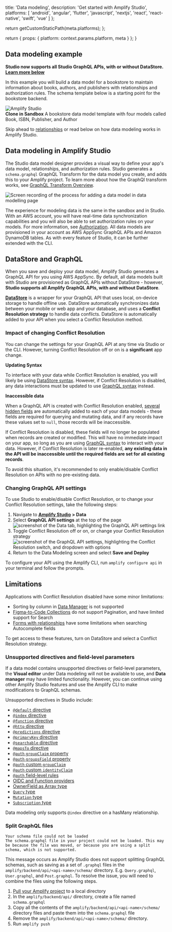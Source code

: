 
  title: 'Data modeling',
  description: 'Get started with Amplify Studio',
  platforms: [
    'android',
    'angular',
    'flutter',
    'javascript',
    'nextjs',
    'react',
    'react-native',
    'swift',
    'vue'
  ]
};

  return getCustomStaticPath(meta.platforms);
};

  return {
    props: {
      platform: context.params.platform,
      meta
    }
  };
}

## Data modeling example

<Callout info>

**Studio now supports all Studio GraphQL APIs, with or without DataStore. [Learn more below](#datastore-and-graphql)**

</Callout>

In this example you will build a data model for a bookstore to maintain information about books, authors, and publishers with relationships and authorization rules. The schema template below is a starting point for the bookstore backend.

<ExternalLinkButton href="https://sandbox.amplifyapp.com/schema-design/8771638b-a00a-4a1d-af23-26913967cc5f/clone">
  <img alt="Amplify Studio" src="/images/console/adminui.svg" />
  <div>
    <strong>Clone in Sandbox</strong> A bookstore data model template with four
    models called Book, ISBN, Publisher, and Author
  </div>
</ExternalLinkButton>

Skip ahead to [relationships](/[platform]/tools/console/data/relationships/) or read below on how data modeling works in Amplify Studio.

## Data modeling in Amplify Studio

The Studio data model designer provides a visual way to define your app's data model, relationships, and authorization rules. Studio generates a `schema.graphql` GraphQL Transform for the data model you create, and adds this to your Amplify project. To learn more about how the GraphQl transform works, see [GraphQL Transform Overview](/[platform]/tools/cli-legacy/overview/).

![Screen recording of the process for adding a data model in data modelling page](/images/console/datamodel.gif)

The experience for modeling data is the same in the sandbox and in Studio. With an AWS account, you will have real-time data synchronization capabilities and you will also be able to set authorization rules on your models. For more information, see [Authorization](/[platform]/tools/console/authz/). All data models are provisioned in your account as AWS AppSync GraphQL APIs and Amazon DynamoDB tables. As with every feature of Studio, it can be further extended with the CLI.

## DataStore and GraphQL

When you save and deploy your data model, Amplify Studio generates a GraphQL API for you using AWS AppSync. By default, all data models built with Studio are provisioned as GraphQL APIs without DataStore - however, **Studio supports all Amplify GraphQL APIs, with and without DataStore**.

**[DataStore](/[platform]/build-a-backend/more-features/datastore/set-up-datastore/)** is a wrapper for your GraphQL API that uses local, on-device storage to handle offline use. DataStore automatically synchronizes data between your mobile or web app and your database, and uses a **Conflict Resolution strategy** to handle data conflicts. DataStore is automatically added to your API when you select a Conflict Resolution method.

### Impact of changing Conflict Resolution

You can change the settings for your GraphQL API at any time via Studio or the CLI. However, turning Conflict Resolution off or on is a **significant** app change.

**Updating Syntax**

To interface with your data while Conflict Resolution is enabled, you will likely be using [DataStore syntax](/[platform]/build-a-backend/datastore/manipulate-data//q/platform/js/). However, if Conflict Resolution is disabled, any data interactions must be updated to use [GraphQL syntax](/[platform]/build-a-backend/graphqlapi/mutate-data/) instead.

**Inaccessible data**

When a GraphQL API is created with Conflict Resolution enabled, [several hidden fields](/[platform]/build-a-backend/more-features/datastore/how-it-works/#conflict-resolution) are automatically added to each of your data models - these fields are required for querying and mutating data, and if any records have these values set to `null`, those records will be inaccessible.

If Conflict Resolution is disabled, these fields will no longer be populated when records are created or modified. This will have no immediate impact on your app, so long as you are using [GraphQL syntax](/[platform]/build-a-backend/graphqlapi/mutate-data/) to interact with your data. However, if Conflict Resolution is later re-enabled, **any existing data in the API will be inaccessible until the required fields are set for all existing records**.

To avoid this situation, it's recommended to only enable/disable Conflict Resolution on APIs with no pre-existing data.

### Changing GraphQL API settings

To use Studio to enable/disable Conflict Resolution, or to change your Conflict Resolution settings, take the following steps:

1. Navigate to **[Amplify Studio](/[platform]/tools/console/adminui/start/#log-into-the-amplify-console) > Data**
2. Select **GraphQL API settings** at the top of the page ![screenshot of the Data tab, highlighting the GraphQL API settings link](/images/console/conflict-resolution1.png)
3. Toggle Conflict Resolution off or on, or change your Conflict Resolution strategy ![screenshot of the GraphQL API settings, highlighting the Conflict Resolution switch, and dropdown with options](/images/console/conflict-resolution2.png)
4. Return to the Data Modeling screen and select **Save and Deploy**

To configure your API using the Amplify CLI, run `amplify configure api` in your terminal and follow the prompts.

## Limitations

Applications with Conflict Resolution disabled have some minor limitations:

- Sorting by column in [Data Manager](./content-management) is not supported
- [Figma-to-Code Collections](../uibuilder/collections/) do not support Pagination, and have limited support for Search
- [Forms with relationships](../formbuilder/special-inputs/) have some limitations when searching Autocomplete fields

To get access to these features, turn on DataStore and select a Conflict Resolution strategy.

### Unsupported directives and field-level parameters

If a data model contains unsupported directives or field-level parameters, the **Visual editor** under Data modeling will not be available to use, and **Data manager** may have limited functionality. However, you can continue using other Amplify Studio features and use the Amplify CLI to make modifications to GraphQL schemas.

Unsupported directives in Studio include:

- [`@default` directive](/[platform]/build-a-backend/graphqlapi/data-modeling/#assign-default-values-for-fields)
- [`@index` directive](/[platform]/build-a-backend/graphqlapi/data-modeling/#configure-a-secondary-index)
- [`@function` directive](/[platform]/build-a-backend/graphqlapi/custom-business-logic/#lambda-function-resolver)
- [`@http` directive](/[platform]/build-a-backend/graphqlapi/custom-business-logic/#http-resolver)
- [`@predictions` directive](/[platform]/build-a-backend/graphqlapi/connect-machine-learning-services/)
- [`@primaryKey` directive](/[platform]/build-a-backend/graphqlapi/data-modeling/#configure-a-primary-key)
- [`@searchable` directive](/[platform]/build-a-backend/graphqlapi/search-and-result-aggregations/)
- [`@mapsTo` directive](/[platform]/build-a-backend/graphqlapi/schema-evolution/)
- [`@auth` `groupClaim` property](/[platform]/build-a-backend/graphqlapi/customize-auth/#user-group-based-data-access)
- [`@auth` `groupsField` property](/[platform]/build-a-backend/graphqlapi/customize-auth/#field-level-authorization-rules)
- [`@auth` custom `groupClaim`](/[platform]/build-a-backend/graphqlapi/customize-auth/#configure-custom-identity-and-group-claims)
- [`@auth` custom `identityClaim`](/[platform]/build-a-backend/graphqlapi/customize-auth/#configure-custom-identity-and-group-claims)
- [`@auth` field-level rules](/[platform]/build-a-backend/graphqlapi/customize-auth/#field-level-authorization-rules)
- [OIDC and Function providers](/[platform]/build-a-backend/graphqlapi/customize-auth/#using-oidc-authorization-provider)
- [OwnerField as Array type](/[platform]/build-a-backend/graphqlapi/customize-auth/#multi-user-data-access)
- [`Query` type](/[platform]/build-a-backend/graphqlapi/custom-business-logic/#create-a-custom-query-or-mutation)
- [`Mutation` type](/[platform]/build-a-backend/graphqlapi/custom-business-logic/#create-a-custom-query-or-mutation)
- [`Subscription` type](/[platform]/build-a-backend/graphqlapi/custom-business-logic/#create-a-custom-query-or-mutation)

<Callout>

Data modeling only supports `@index` directive on a hasMany relationship.

</Callout>

### Split GraphQL files

```console
Your schema file could not be loaded
The schema.graphql file in your project could not be loaded. This may be because the file was moved, or because you are using a split schema, which is not supported.
```

This message occurs as Amplify Studio does not support splitting GraphQL schemas, such as saving as a set of `.graphql` files in the `amplify/backend/api/<api-name>/schema/` directory. E.g. `Query.graphql`, `User.graphql`, and `Post.graphql`. To resolve the issue, you will need to combine the files using the following steps.

1. [Pull your Amplify project](/[platform]/tools/console/adminui/extend-cli/#to-configure-the-amplify-cli-for-use-without-an-aws-account) to a local directory
2. In the `amplify/backend/api/` directory, create a file named `schema.graphql`
3. Copy all the contents of the `amplify/backend/api/<api-name>/schema/` directory files and paste them into the `schema.graphql` file
4. Remove the `amplify/backend/api/<api-name>/schema/` directory.
5. Run `amplify push`
